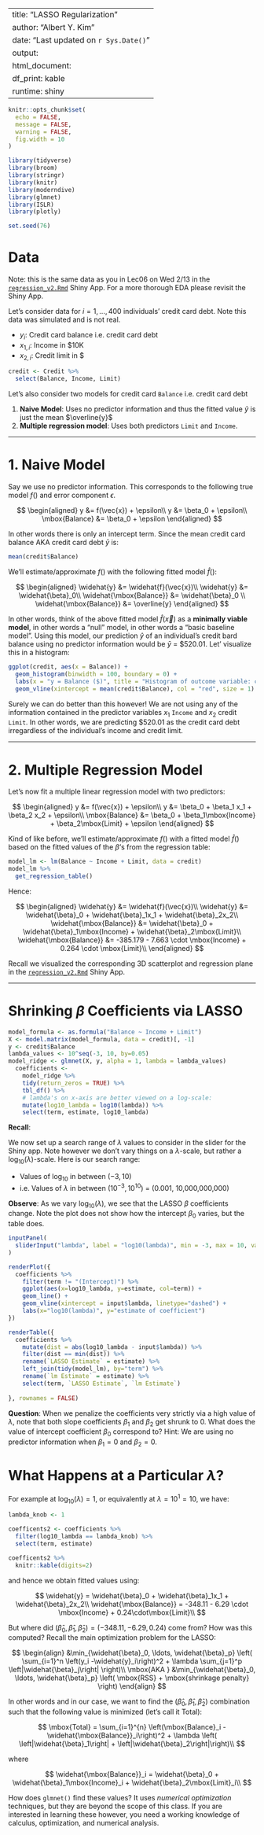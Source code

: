 
---
title: "LASSO Regularization"
author: "Albert Y. Kim"
date: "Last updated on `r Sys.Date()`"
output:
  html_document:
    df_print: kable
runtime: shiny
---

```r
knitr::opts_chunk$set(
  echo = FALSE,
  message = FALSE,
  warning = FALSE,
  fig.width = 10
)

library(tidyverse)
library(broom)
library(stringr)
library(knitr)
library(moderndive)
library(glmnet)
library(ISLR)
library(plotly)

set.seed(76)
```


# Data

Note: this is the same data as you in Lec06 on Wed 2/13 in the <a href="static/methods/regression/regression_v2.Rmd" download>`regression_v2.Rmd`</a> Shiny App. For a more thorough EDA please revisit the Shiny App.

Let's consider data for $i=1, \ldots, 400$ individuals' credit card debt. Note this data was simulated and is not real. 

* $y_i$: Credit card balance i.e. credit card debt
* $x_{1,i}$: Income in $10K
* $x_{2,i}$: Credit limit in $

```r
credit <- Credit %>%
  select(Balance, Income, Limit)
```

Let's also consider two models for credit card `Balance` i.e. credit card debt

1. **Naive Model**: Uses no predictor information and thus the fitted value $\widehat{y}$ is just the mean $\overline{y}$
1. **Multiple regression model**: Uses both predictors `Limit` and `Income`.



***



# 1. Naive Model

Say we use no predictor information. This corresponds to the following true model $f()$ and error component $\epsilon$.

$$
\begin{aligned}
y &= f(\vec{x}) + \epsilon\\
y &= \beta_0 + \epsilon\\
\mbox{Balance} &= \beta_0 + \epsilon
\end{aligned}
$$

In other words there is only an intercept term. Since the mean credit card balance AKA credit card debt $\bar{y}$ is:

```r
mean(credit$Balance)
```

We'll estimate/approximate $f()$ with the following fitted model $\widehat{f}()$:

$$
\begin{aligned}
\widehat{y} &= \widehat{f}(\vec{x})\\
\widehat{y} &= \widehat{\beta}_0\\
\widehat{\mbox{Balance}} &= \widehat{\beta}_0 \\
\widehat{\mbox{Balance}} &= \overline{y}
\end{aligned}
$$

In other words, think of the above fitted model $\widehat{f}(\vec{x})$ as a **minimally viable model**, in other words a "null" model, in other words a "basic baseline model". Using this model, our prediction $\widehat{y}$ of an individual's credit bard balance using no predictor information would be $\bar{y}$ = \$520.01. Let' visualize this in a histogram:

```r
ggplot(credit, aes(x = Balance)) +
  geom_histogram(binwidth = 100, boundary = 0) +
  labs(x = "y = Balance ($)", title = "Histogram of outcome variable: credit card balance") +
  geom_vline(xintercept = mean(credit$Balance), col = "red", size = 1)
```

Surely we can do better than this however! We are not using any of the information contained in the predictor variables $x_1$ `Income` and $x_2$ credit `Limit`. In other words, we are predicting $520.01 as the credit card debt irregardless of the individual's income and credit limit. 



***



# 2. Multiple Regression Model

Let's now fit a multiple linear regression model with two predictors:

$$
\begin{aligned}
y &= f(\vec{x}) + \epsilon\\
y &= \beta_0 + \beta_1 x_1 + \beta_2 x_2 + \epsilon\\
\mbox{Balance} &= \beta_0 + \beta_1\mbox{Income} + \beta_2\mbox{Limit} + \epsilon
\end{aligned}
$$

Kind of like before, we'll estimate/approximate $f()$ with a fitted model $\widehat{f}()$ based on the fitted values of the $\beta$'s from the regression table:

```r
model_lm <- lm(Balance ~ Income + Limit, data = credit)
model_lm %>% 
  get_regression_table()
```

Hence:

$$
\begin{aligned}
\widehat{y} &= \widehat{f}(\vec{x})\\
\widehat{y} &= \widehat{\beta}_0 + \widehat{\beta}_1x_1 + \widehat{\beta}_2x_2\\
\widehat{\mbox{Balance}} &= \widehat{\beta}_0 + \widehat{\beta}_1\mbox{Income} + \widehat{\beta}_2\mbox{Limit}\\
\widehat{\mbox{Balance}} &= -385.179 - 7.663  \cdot \mbox{Income} + 0.264 \cdot \mbox{Limit}\\
\end{aligned}
$$

Recall we visualized the corresponding 3D scatterplot and regression plane in the <a href="static/methods/regression/regression_v2.Rmd" download>`regression_v2.Rmd`</a> Shiny App.



***



# Shrinking $\beta$ Coefficients via LASSO

```r
model_formula <- as.formula("Balance ~ Income + Limit")
X <- model.matrix(model_formula, data = credit)[, -1]
y <- credit$Balance
lambda_values <- 10^seq(-3, 10, by=0.05)
model_ridge <- glmnet(X, y, alpha = 1, lambda = lambda_values)
  coefficients <-
    model_ridge %>%
    tidy(return_zeros = TRUE) %>%
    tbl_df() %>%
    # lambda's on x-axis are better viewed on a log-scale:
    mutate(log10_lambda = log10(lambda)) %>%
    select(term, estimate, log10_lambda)
```

**Recall**: 

We now set up a search range of $\lambda$ values to consider in the slider for the Shiny app. Note 
however we don't vary things on a $\lambda$-scale, but rather a $\log_{10}(\lambda)$-scale. Here
is our search range:

* Values of $\log_{10}$ in between $(-3, 10)$
* i.e. Values of $\lambda$ in between $(10^{-3}, 10^{10})$ = (0.001, 10,000,000,000)

**Observe**: As we vary $\log_{10}(\lambda)$, we see that the
LASSO $\beta$ coefficients change. Note the plot does not show how the intercept $\beta_0$ varies, but
the table does.

```r
inputPanel(
  sliderInput("lambda", label = "log10(lambda)", min = -3, max = 10, value = 1, step = 0.05)
)
```

```r
renderPlot({
  coefficients %>% 
    filter(term != "(Intercept)") %>% 
    ggplot(aes(x=log10_lambda, y=estimate, col=term)) +
    geom_line() +
    geom_vline(xintercept = input$lambda, linetype="dashed") +
    labs(x="log10(lambda)", y="estimate of coefficient")
})

renderTable({
  coefficients %>% 
    mutate(dist = abs(log10_lambda - input$lambda)) %>% 
    filter(dist == min(dist)) %>% 
    rename(`LASSO Estimate` = estimate) %>% 
    left_join(tidy(model_lm), by="term") %>% 
    rename(`lm Estimate` = estimate) %>% 
    select(term, `LASSO Estimate`, `lm Estimate`)
  
}, rownames = FALSE)
```

**Question**: When we penalize the coefficients very strictly via a high value 
of $\lambda$, note that both slope coefficients $\beta_1$ and $\beta_2$ get
shrunk to 0. What does the value of intercept coefficient $\beta_0$ correspond
to? Hint: We are using no predictor information when $\beta_1=0$ and $\beta_2=0$.





# What Happens at a Particular $\lambda$?

For example at $\log_{10}(\lambda) = 1$, or equivalently at $\lambda = 10^1 = 10$, we have:

```r
lambda_knob <- 1

coefficents2 <- coefficients %>% 
  filter(log10_lambda == lambda_knob) %>%
  select(term, estimate)

coefficents2 %>% 
  knitr::kable(digits=2)
```

and hence we obtain fitted values using:

$$
\widehat{y} = \widehat{\beta}_0 + \widehat{\beta}_1x_1 + \widehat{\beta}_2x_2\\
\widehat{\mbox{Balance}} = -348.11 - 6.29 \cdot \mbox{Income} + 0.24\cdot\mbox{Limit}\\
$$

But where did $\left(\widehat{\beta}_0, \widehat{\beta}_1, \widehat{\beta}_2 
\right) = \left(-348.11, -6.29, 0.24\right)$ come from? How was this computed?
Recall the main optimization problem for the LASSO:

$$
\begin{align}
&\min_{\widehat{\beta}_0, \ldots, \widehat{\beta}_p} \left( \sum_{i=1}^n \left(y_i -\widehat{y}_i\right)^2 + \lambda \sum_{j=1}^p \left|\widehat{\beta}_j\right| \right)\\
\mbox{AKA } &\min_{\widehat{\beta}_0, \ldots, \widehat{\beta}_p} \left( \mbox{RSS} + \mbox{shrinkage penalty} \right)
\end{align}
$$

In other words and in our case, we want to find the $\left(\widehat{\beta}_0, \widehat{\beta}_1,
\widehat{\beta}_2\right)$ combination such that the following value is minimized (let's call it Total):

$$
\mbox{Total} = \sum_{i=1}^{n} \left(\mbox{Balance}_i -\widehat{\mbox{Balance}}_i\right)^2 + \lambda \left( \left|\widehat{\beta}_1\right| + \left|\widehat{\beta}_2\right|\right)\\
$$

where

$$
\widehat{\mbox{Balance}}_i = \widehat{\beta}_0 + \widehat{\beta}_1\mbox{Income}_i + \widehat{\beta}_2\mbox{Limit}_i\\
$$

How does `glmnet()` find these values? It uses *numerical optimization* 
techniques, but they are beyond the scope of this class. If you are interested 
in learning these however, you need a working knowledge of calculus, optimization, and numerical analysis.
